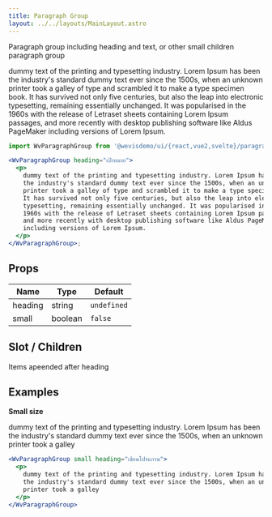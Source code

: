 ```yaml
---
title: Paragraph Group
layout: ../../layouts/MainLayout.astro
---
```



Paragraph group including heading and text, or other small children paragraph group

<WvParagraphGroup heading="เป้าหมาย">
  <p>
    dummy text of the printing and typesetting industry. Lorem Ipsum has been
    the industry's standard dummy text ever since the 1500s, when an unknown
    printer took a galley of type and scrambled it to make a type specimen book.
    It has survived not only five centuries, but also the leap into electronic
    typesetting, remaining essentially unchanged. It was popularised in the
    1960s with the release of Letraset sheets containing Lorem Ipsum passages,
    and more recently with desktop publishing software like Aldus PageMaker
    including versions of Lorem Ipsum.
  </p>
</WvParagraphGroup>

```jsx
import WvParagraphGroup from '@wevisdemo/ui/{react,vue2,svelte}/paragraph-group';

<WvParagraphGroup heading="เป้าหมาย">
  <p>
    dummy text of the printing and typesetting industry. Lorem Ipsum has been
    the industry's standard dummy text ever since the 1500s, when an unknown
    printer took a galley of type and scrambled it to make a type specimen book.
    It has survived not only five centuries, but also the leap into electronic
    typesetting, remaining essentially unchanged. It was popularised in the
    1960s with the release of Letraset sheets containing Lorem Ipsum passages,
    and more recently with desktop publishing software like Aldus PageMaker
    including versions of Lorem Ipsum.
  </p>
</WvParagraphGroup>;
```

## Props

| Name    | Type    | Default     |
| ------- | ------- | ----------- |
| heading | string  | `undefined` |
| small   | boolean | `false`     |

## Slot / Children

Items apeended after heading

## Examples

**Small size**

<WvParagraphGroup small heading="เขียนโปรแกรม">
  <p>
    dummy text of the printing and typesetting industry. Lorem Ipsum has been
    the industry's standard dummy text ever since the 1500s, when an unknown
    printer took a galley
  </p>
</WvParagraphGroup>

```jsx
<WvParagraphGroup small heading="เขียนโปรแกรม">
  <p>
    dummy text of the printing and typesetting industry. Lorem Ipsum has been
    the industry's standard dummy text ever since the 1500s, when an unknown
    printer took a galley
  </p>
</WvParagraphGroup>
```
